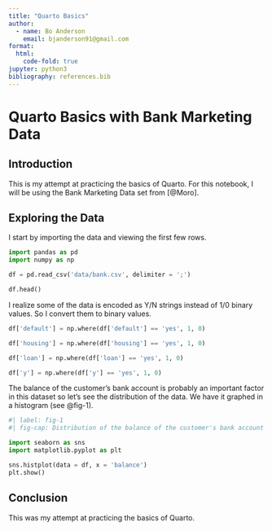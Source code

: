 ```yaml
---
title: "Quarto Basics"
author:
  - name: Bo Anderson
    email: bjanderson91@gmail.com
format:
  html:
    code-fold: true
jupyter: python3
bibliography: references.bib
---
```


# Quarto Basics with Bank Marketing Data

## Introduction

This is my attempt at practicing the basics of Quarto. For this notebook, I will be using the Bank Marketing Data set from [@Moro].

## Exploring the Data

I start by importing the data and viewing the first few rows.


```python
import pandas as pd
import numpy as np

df = pd.read_csv('data/bank.csv', delimiter = ';')

df.head()
```


I realize some of the data is encoded as Y/N strings instead of 1/0 binary values. So I convert them to binary values.

```python
df['default'] = np.where(df['default'] == 'yes', 1, 0)

df['housing'] = np.where(df['housing'] == 'yes', 1, 0)

df['loan'] = np.where(df['loan'] == 'yes', 1, 0)

df['y'] = np.where(df['y'] == 'yes', 1, 0)
```

The balance of the customer's bank account is probably an important factor in this dataset so let's see the distribution of the data. We have it graphed in a histogram (see @fig-1).

```python
#| label: fig-1
#| fig-cap: Distribution of the balance of the customer's bank account

import seaborn as sns
import matplotlib.pyplot as plt

sns.histplot(data = df, x = 'balance')
plt.show()
```

## Conclusion

This was my attempt at practicing the basics of Quarto.
